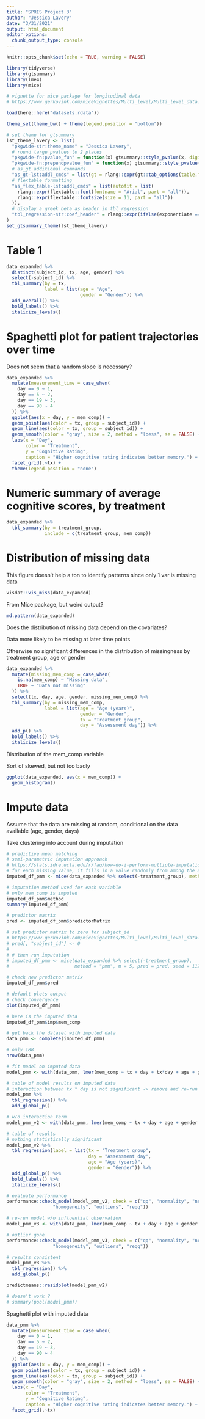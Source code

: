 ```yaml
---
title: "SPRIS Project 3"
author: "Jessica Lavery"
date: "3/31/2021"
output: html_document
editor_options: 
  chunk_output_type: console
---
```


```r
knitr::opts_chunk$set(echo = TRUE, warning = FALSE)

library(tidyverse)
library(gtsummary)
library(lme4)
library(mice)

# vignette for mice package for longitudinal data
# https://www.gerkovink.com/miceVignettes/Multi_level/Multi_level_data.html

load(here::here("datasets.rdata"))

theme_set(theme_bw() + theme(legend.position = "bottom"))
```

```r
# set theme for gtsummary
lst_theme_lavery <- list(
  "pkgwide-str:theme_name" = "Jessica Lavery",
  # round large pvalues to 2 places
  "pkgwide-fn:pvalue_fun" = function(x) gtsummary::style_pvalue(x, digits = 1),
  "pkgwide-fn:prependpvalue_fun" = function(x) gtsummary::style_pvalue(x, digits = 2, prepend_p = TRUE),
  # as_gt additional commands
  "as_gt-lst:addl_cmds" = list(gt = rlang::expr(gt::tab_options(table.font.size = "small", data_row.padding = gt::px(0)))),
  # flextable formatting
  "as_flex_table-lst:addl_cmds" = list(autofit = list(
    rlang::expr(flextable::font(fontname = "Arial", part = "all")),
    rlang::expr(flextable::fontsize(size = 11, part = "all"))
  )),
  # display a greek beta as header in tbl_regression
  "tbl_regression-str:coef_header" = rlang::expr(ifelse(exponentiate == TRUE, "exp(\U03B2)", "\U03B2"))
)
set_gtsummary_theme(lst_theme_lavery)
```


# Table 1

```r
data_expanded %>% 
  distinct(subject_id, tx, age, gender) %>% 
  select(-subject_id) %>% 
  tbl_summary(by = tx,
              label = list(age = "Age",
                           gender = "Gender")) %>% 
  add_overall() %>% 
  bold_labels() %>% 
  italicize_levels()
```

# Spaghetti plot for patient trajectories over time

Does not seem that a random slope is necessary?

```r
data_expanded %>% 
  mutate(measurement_time = case_when(
    day == 0 ~ 1,
    day == 5 ~ 2,
    day == 19 ~ 3,
    day == 90 ~ 4
  )) %>% 
  ggplot(aes(x = day, y = mem_comp)) +
  geom_point(aes(color = tx, group = subject_id)) +
  geom_line(aes(color = tx, group = subject_id)) +
  geom_smooth(color = "gray", size = 2, method = "loess", se = FALSE) +
  labs(x = "Day",
       color = "Treatment",
       y = "Cognitive Rating",
       caption = "Higher cognitive rating indicates better memory.") +
  facet_grid(.~tx) +
  theme(legend.position = "none")
```

# Numeric summary of average cognitive scores, by treatment

```r
data_expanded %>% 
  tbl_summary(by = treatment_group,
              include = c(treatment_group, mem_comp))
```


# Distribution of missing data

This figure doesn't help a ton to identify patterns since only 1 var is missing data

```r
visdat::vis_miss(data_expanded)
```

From Mice package, but weird output? 

```r
md.pattern(data_expanded)
```

Does the distribution of missing data depend on the covariates?

Data more likely to be missing at later time points

Otherwise no significant differences in the distribution of missingness by treatment group, age or gender

```r
data_expanded %>% 
  mutate(missing_mem_comp = case_when(
    is.na(mem_comp) ~ "Missing data",
    TRUE ~ "Data not missing"
  )) %>% 
  select(tx, day, age, gender, missing_mem_comp) %>% 
  tbl_summary(by = missing_mem_comp,
              label = list(age = "Age (years)",
                           gender = "Gender",
                           tx = "Treatment group",
                           day = "Assessment day")) %>% 
  add_p() %>% 
  bold_labels() %>% 
  italicize_levels()
```

Distribution of the mem_comp variable

Sort of skewed, but not too badly

```r
ggplot(data_expanded, aes(x = mem_comp)) + 
  geom_histogram()
```


# Impute data

Assume that the data are missing at random, conditional on the data available (age, gender, days)

Take clustering into account during imputation

```r
# predictive mean matching
# semi-parametric imputation approach
# https://stats.idre.ucla.edu/r/faq/how-do-i-perform-multiple-imputation-using-predictive-mean-matching-in-r/
# for each missing value, it fills in a value randomly from among the a observed donor values from an observation whose regression-predicted values are closest to the regression-predicted value for the missing value from the simulated regression model (Heitjan and Little 1991; Schenker and Taylor 1996)
imputed_df_pmm <- mice(data_expanded %>% select(-treatment_group), method = "pmm", m = 5, seed = 1123)

# imputation method used for each variable
# only mem_comp is imputed
imputed_df_pmm$method
summary(imputed_df_pmm)

# predictor matrix
pred <- imputed_df_pmm$predictorMatrix

# set predictor matrix to zero for subject_id
# https://www.gerkovink.com/miceVignettes/Multi_level/Multi_level_data.html
# pred[, "subject_id"] <- 0
# 
# # then run imputation
# imputed_df_pmm <- mice(data_expanded %>% select(-treatment_group), 
#                        method = "pmm", m = 5, pred = pred, seed = 1123)

# check new predictor matrix
imputed_df_pmm$pred

# default plots output
# check convergence
plot(imputed_df_pmm)

# here is the imputed data
imputed_df_pmm$imp$mem_comp

# get back the dataset with imputed data
data_pmm <- complete(imputed_df_pmm)

# only 188
nrow(data_pmm)

# fit model on imputed data
model_pmm <- with(data_pmm, lmer(mem_comp ~ tx + day + tx*day + age + gender + (1 | subject_id), data = data_pmm))

# table of model results on imputed data
# interaction between tx * day is not significant -> remove and re-run
model_pmm %>% 
  tbl_regression() %>% 
  add_global_p()

# w/o interaction term
model_pmm_v2 <- with(data_pmm, lmer(mem_comp ~ tx + day + age + gender + (1 | subject_id), data = data_pmm)) 

# table of results
# nothing statistically significant
model_pmm_v2 %>% 
  tbl_regression(label = list(tx = "Treatment group",
                              day = "Assessment day",
                              age = "Age (years)",
                              gender = "Gender")) %>% 
  add_global_p() %>% 
  bold_labels() %>% 
  italicize_levels()

# evaluate performance
performance::check_model(model_pmm_v2, check = c("qq", "normality", "ncv",
                 "homogeneity", "outliers", "reqq"))

# re-run model w/o influential observation
model_pmm_v3 <- with(data_pmm, lmer(mem_comp ~ tx + day + age + gender + (1 | subject_id), data = data_pmm[-118,])) 

# outlier gone
performance::check_model(model_pmm_v3, check = c("qq", "normality", "ncv",
                 "homogeneity", "outliers", "reqq"))

# results consistent
model_pmm_v3 %>% 
  tbl_regression() %>% 
  add_global_p()

predictmeans::residplot(model_pmm_v2)

# doesn't work ?
# summary(pool(model_pmm))
```

Spaghetti plot with imputed data

```r
data_pmm %>% 
  mutate(measurement_time = case_when(
    day == 0 ~ 1,
    day == 5 ~ 2,
    day == 19 ~ 3,
    day == 90 ~ 4
  )) %>% 
  ggplot(aes(x = day, y = mem_comp)) +
  geom_point(aes(color = tx, group = subject_id)) +
  geom_line(aes(color = tx, group = subject_id)) +
  geom_smooth(color = "gray", size = 2, method = "loess", se = FALSE) +
  labs(x = "Day",
       color = "Treatment",
       y = "Cognitive Rating",
       caption = "Higher cognitive rating indicates better memory.") +
  facet_grid(.~tx)
```
